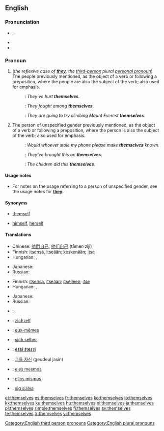 ==English==

{{rank|power|mother|often|266|themselves|half|certain|sent}}

===Pronunciation===
{{English reflexive pronouns}}
* {{IPA|/ðɛmˈsɛlvz/}}, {{SAMPA|/DEm"sElvz/}}
* {{audio|en-us-themselves.ogg|Audio (US)}}
* {{hyphenation|them|selves}}

===Pronoun===
{{en-pron|desc=personal pronoun}}

# (''the reflexive case of '''[[they]]''', the [[third-person]] plural [[personal pronoun]]'') The people previously mentioned, as the object of a verb or following a preposition, where the people are also the subject of the verb; also used for emphasis.
#: {{italbrac|reflexively}}: ''They’ve hurt '''themselves'''.''
#: {{italbrac|after a preposition}}: ''They fought among '''themselves'''.''
#: {{italbrac|for emphasis}}: ''They are going to try climbing Mount Everest '''themselves'''.''
# The person of unspecified gender previously mentioned, as the object of a verb or following a preposition, where the person is also the subject of the verb; also used for emphasis.
#: {{italbrac|reflexively}}: ''Would whoever stole my phone please make '''themselves''' known.''
#: {{italbrac|after a preposition}}: ''They’ve brought this on '''themselves'''.''
#: {{italbrac|for emphasis}}: ''The children did this '''themselves'''.''

====Usage notes====
* For notes on the usage referring to a person of unspecified gender, see the usage notes for '''[[they]]'''.

====Synonyms====
* {{sense|non-gender-specific, singular}} [[themself]]
* {{sense|gender-specific, singular}} [[himself]], [[herself]]

====Translations====
{{trans-top|the reflexive case of they, the third-person plural personal pronoun}}
* Chinese: [[他們自己]], [[他们自己]] (tāmen zìjǐ)
* Finnish: [[itse|itsensä]], [[itse|itseään]]; [[keskenään]]; [[itse]]
* Hungarian: {{t-|hu|maguk}}, {{t|hu|magukat}}
{{trans-mid}}
* Japanese: {{t|ja|彼ら自身|tr=karera-jishin|sc=Jpan}}
* Russian: {{t+|ru|себя|tr=s'eb'á|sc=Cyrl}}
{{trans-bottom}}

{{trans-top|the persons of unspecified gender previously mentioned, as the object of a verb or following a preposition}}
* Finnish: [[itse|itsensä]], [[itse|itseään]]; [[itse|itselleen]]; [[itse]]
* Hungarian: {{t|hu|önmaguk}}, {{t|hu|önmagukat}}
{{trans-mid}}
* Japanese: {{t|ja|彼ら自身|tr=karera-jishin|sc=Jpan}}
* Russian: {{t+|ru|себя|tr=s'eb'á|sc=Cyrl}}
{{trans-bottom}}

{{checktrans-top}}
* {{ttbc|Arabic}}: {{Arab|[[انفسهم]]}} {{unicode|(anfúsahum)}}
* {{ttbc|Dutch}}: [[zichzelf]]
* {{ttbc|French}}: [[eux-mêmes]]
* {{ttbc|German}}: [[sich selber]]
{{checktrans-mid}}
* {{ttbc|Italian}}: [[essi stessi]]
* {{ttbc|Korean}}: [[그들 자신]] (geudeul jasin)
* {{ttbc|Portuguese}}: [[eles mesmos]]
* {{ttbc|Spanish}}: [[ellos mismos]]
* {{ttbc|Swedish}}: [[sig själva]]
{{checktrans-bottom}}

[[Category:English third person pronouns]]
[[Category:English plural pronouns]]

[[et:themselves]]
[[es:themselves]]
[[fr:themselves]]
[[ko:themselves]]
[[io:themselves]]
[[kk:themselves]]
[[ku:themselves]]
[[hu:themselves]]
[[nl:themselves]]
[[ja:themselves]]
[[pl:themselves]]
[[simple:themselves]]
[[fi:themselves]]
[[sv:themselves]]
[[te:themselves]]
[[tr:themselves]]
[[vi:themselves]]